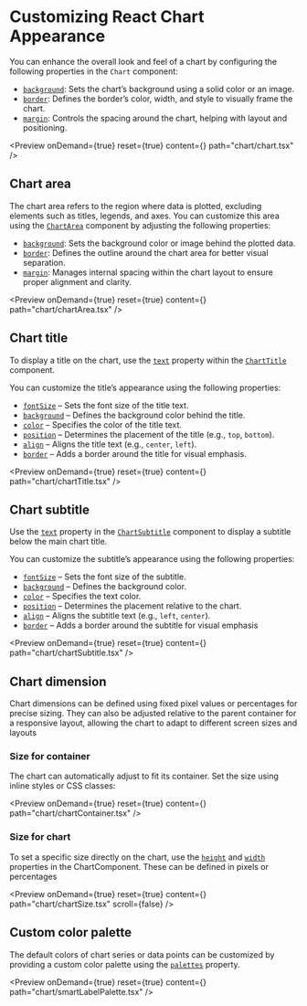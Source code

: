 
<Meta title="React Chart Layout and Styling | Syncfusion"
  description="React Chart layout and styling features manage visual elements such as background, borders, margins, titles, chart size, and color palettes."
/>

# Customizing React Chart Appearance

You can enhance the overall look and feel of a chart by configuring the following properties in the `Chart` component:
- [`background`](https://react-api.syncfusion.com/chart/overview#background): Sets the chart’s background using a solid color or an image.
- [`border`](https://react-api.syncfusion.com/chart/overview#border): Defines the border’s color, width, and style to visually frame the chart.
- [`margin`](https://react-api.syncfusion.com/chart/overview#margin): Controls the spacing around the chart, helping with layout and positioning. 


<Preview onDemand={true} reset={true} content={<Chart />} path="chart/chart.tsx" />

## Chart area

The chart area refers to the region where data is plotted, excluding elements such as titles, legends, and axes.
You can customize this area using the [`ChartArea`](https://react-api.syncfusion.com/chart/chartareaprops) component by adjusting the following properties:

- [`background`](https://react-api.syncfusion.com/chart/chartareaprops#background): Sets the background color or image behind the plotted data.
- [`border`](https://react-api.syncfusion.com/chart/chartareaprops#border): Defines the outline around the chart area for better visual separation.
- [`margin`](https://react-api.syncfusion.com/chart/chartareaprops#margin): Manages internal spacing within the chart layout to ensure proper alignment and clarity.

<Preview onDemand={true} reset={true} content={<ChartArea />} path="chart/chartArea.tsx" />

## Chart title

To display a title on the chart, use the [`text`](https://react-api.syncfusion.com/chart/charttitleprops#text) property within the [`ChartTitle`](https://react-api.syncfusion.com/chart/charttitleprops) component.

You can customize the title’s appearance using the following properties:

- [`fontSize`](https://react-api.syncfusion.com/chart/charttitleprops#fontsize) – Sets the font size of the title text.
- [`background`](https://react-api.syncfusion.com/chart/charttitleprops#background) – Defines the background color behind the title.
- [`color`](https://react-api.syncfusion.com/chart/charttitleprops#color) – Specifies the color of the title text.
- [`position`](https://react-api.syncfusion.com/chart/charttitleprops#position) – Determines the placement of the title (e.g., `top`, `bottom`).
- [`align`](https://react-api.syncfusion.com/chart/charttitleprops#align) – Aligns the title text (e.g., `center`, `left`).
- [`border`](https://react-api.syncfusion.com/chart/charttitleprops#border) – Adds a border around the title for visual emphasis.

<Preview onDemand={true} reset={true} content={<ChartTitle />} path="chart/chartTitle.tsx" />

## Chart subtitle

Use the [`text`](https://react-api.syncfusion.com/chart/charttitleprops#text) property in the [`ChartSubtitle`](https://react-api.syncfusion.com/chart/charttitleprops) component to display a subtitle below the main chart title.

You can customize the subtitle’s appearance using the following properties:

- [`fontSize`](https://react-api.syncfusion.com/chart/charttitleprops#fontsize) – Sets the font size of the subtitle.
- [`background`](https://react-api.syncfusion.com/chart/charttitleprops#background) – Defines the background color.
- [`color`](https://react-api.syncfusion.com/chart/charttitleprops#color) – Specifies the text color.
- [`position`](https://react-api.syncfusion.com/chart/charttitleprops#position) – Determines the placement relative to the chart.
- [`align`](https://react-api.syncfusion.com/chart/charttitleprops#align) – Aligns the subtitle text (e.g., `left`, `center`).
- [`border`](https://react-api.syncfusion.com/chart/charttitleprops#border) – Adds a border around the subtitle for visual emphasis

<Preview onDemand={true} reset={true} content={<ChartSubtitle />} path="chart/chartSubtitle.tsx" />

## Chart dimension

Chart dimensions can be defined using fixed pixel values or percentages for precise sizing. They can also be adjusted relative to the parent container for a responsive layout, allowing the chart to adapt to different screen sizes and layouts

### Size for container

The chart can automatically adjust to fit its container. Set the size using inline styles or CSS classes:

<Preview onDemand={true} reset={true} content={<ChartContainer />} path="chart/chartContainer.tsx" />

### Size for chart

To set a specific size directly on the chart, use the [`height`](https://react-api.syncfusion.com/chart/overview#height) and [`width`](https://react-api.syncfusion.com/chart/overview#width) properties in the ChartComponent. These can be defined in pixels or percentages

<Preview onDemand={true} reset={true} content={<ChartSize />} path="chart/chartSize.tsx" scroll={false} />

## Custom color palette

The default colors of chart series or data points can be customized by providing a custom color palette using the [`palettes`](https://react-api.syncfusion.com/chart/overview#palettes) property.

<Preview onDemand={true} reset={true} content={<SmartLabelPalette />} path="chart/smartLabelPalette.tsx"  />
